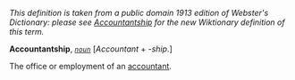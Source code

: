 ''This definition is taken from a public domain 1913 edition of Webster's Dictionary: please see [[Accountantship]] for the new Wiktionary definition of this term.''

'''Accountantship''', ''<code>[[noun (part of speech)|noun]]</code>'' [''Accountant'' + ''-ship''.]

The office or employment of an [[accountant]].